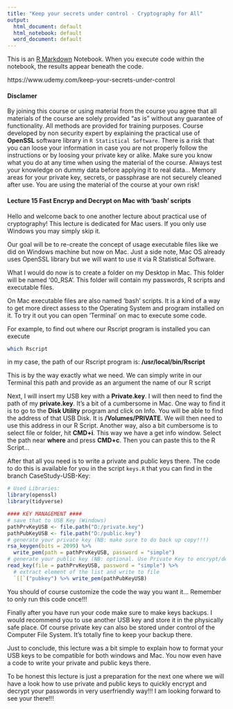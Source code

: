 ```yaml
---
title: "Keep your secrets under control - Cryptography for All"
output:
  html_document: default
  html_notebook: default
  word_document: default
---
```


This is an [R Markdown](http://rmarkdown.rstudio.com) Notebook. When you execute code within the notebook, the results appear beneath the code. 

https://www.udemy.com/keep-your-secrets-under-control

#### Disclamer

By joining this course or using material from the course you agree that all materials of the course are solely provided "as is" without any guarantee of functionality. All methods are provided for training purposes. Course developed by non security expert by explaining the practical use of **OpenSSL** software library in `R Statistical Software`. There is a risk that you can loose your information in case you are not properly follow the instructions or by loosing your private key or alike. Make sure you know what you do at any time when using the material of the course. Always test your knowledge on dummy data before applying it to real data... Memory areas for your private key, secrets, or passphrase are not securely cleaned after use. You are using the material of the course at your own risk!

#### Lecture 15 Fast Encryp and Decrypt on Mac with 'bash' scripts

Hello and welcome back to one another lecture about practical use of cryptography! This lecture is dedicated for Mac users. If you only use Windows you may simply skip it.

Our goal will be to re-create the concept of usage executable files like we did on Windows machine but now on Mac. Just a side note, Mac OS already uses OpenSSL library but we will want to use it via R Statistical Software.

What I would do now is to create a folder on my Desktop in Mac. This folder will be named '00_RSA'. This folder will contain my passwords, R scripts and executable files.

On Mac executable files are also named 'bash' scripts. It is a kind of a way to get more direct assess to the Operating System and program installed on it. To try it out you can open 'Terminal' on mac to execute some code.

For example, to find out where our Rscript program is installed you can execute

```bash
which Rscript
```

in my case, the path of our Rscript program is: **/usr/local/bin/Rscript**

This is by the way exactly what we need. We can simply write in our Terminal this path and provide as an argument the name of our R script

Next, I will insert my USB key with a **Private.key**. I will then need to find the path of my **private.key**. It's a bit of a cumbersome in Mac. One way to find it is to go to the **Disk Utility** program and click on Info. You will be able to find the address of that USB Disk. It is **/Volumes/PRIVATE**. We will then need to use this address in our R Script. Another way, also a bit cumbersome is to select file or folder, hit **CMD+i**. This way we have a get info window. Select the path near **where** and press **CMD+c**. Then you can paste this to the R Script...


After that all you need is to write a private and public keys there. The code to do this is available for you in the script `keys.R` that you can find in the branch CaseStudy-USB-Key:

```r
# Used Libraries:
library(openssl)
library(tidyverse)

#### KEY MANAGEMENT ####
# save that to USB Key (Windows)
pathPrvKeyUSB <- file.path("D:/private.key")
pathPubKeyUSB <- file.path("D:/public.key")
# generate your private key (NB: make sure to do back up copy!!!)
rsa_keygen(bits = 2099) %>% 
  write_pem(path = pathPrvKeyUSB, password = "simple")
# generate your public key (NB: optional. Use Private Key to encrypt/decrypt)
read_key(file = pathPrvKeyUSB, password = "simple") %>% 
  # extract element of the list and write to file
  `[[`("pubkey") %>% write_pem(pathPubKeyUSB)

```

You should of course customize the code the way you want it... Remember to only run this code once!!!

Finally after you have run your code make sure to make keys backups. I would recommend you to use another USB key and store it in the physically safe place. Of course private key can also be stored under control of the Computer File System. It's totally fine to keep your backup there.

Just to conclude, this lecture was a bit simple to explain how to format your USB keys to be compatible for both windows and Mac. You now even have a code to write your private and public keys there.

To be honest this lecture is just a preparation for the next one where we will have a look how to use private and public keys to quickly encrypt and decrypt your passwords in very userfriendly way!!! I am looking forward to see your there!!!


